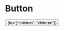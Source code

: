 
<Meta title="Objects/Button" component={Button} />

# Button

<Preview>
  <Story name="default">
    <Button
      type={select("type", {
        anchor: "anchor",
        button: "button",
        submit: "submit",
        reset: "reset",
      })}
      url={text("url", "url")}
      variant={select("variant", {
        variant: "variant",
        primary: "primary",
        secondary: "secondary",
      })}
      size={select("size", {
        sm: "sm",
        lg: "lg",
      })}
      block={select("block", {
        "@sm": "@sm",
        "@md": "@md",
      })}
    >
      {text("children", "children")}
    </Button>
  </Story>
</Preview>
